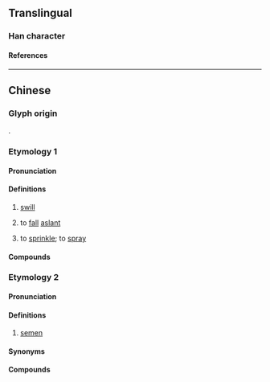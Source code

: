 {{character info/new}}
==Translingual==

===Han character===
{{Han char|rn=85|rad=水|as=12|sn=15|four=39127|canj=EHDB|ids=⿰氵稍}}

====References====
{{Han ref|kx=0650.270|dkj=18285|dj=1061.080|hdz=31743.040|uh=6F72}}

----

==Chinese==

===Glyph origin===
{{Han etym}}
{{Han compound|水|稍|ls=psc|c1=s|c2=p}}.

===Etymology 1===
{{zh-forms|alt=捎-verb}}

====Pronunciation====
{{zh-pron
|m=shào
|c=saau3
|g=sau4
|j=sau3
|mn=sàu/xm:sáu
|mn-t=sao3
|w=2sau
|x=sau4
|mc=y
|oc=y
|cat=n,v
}}

====Definitions====
{{zh-hanzi}}

# [[swill]]
# {{lb|zh|colloquial|of rain}} to [[fall]] [[aslant]]
#: {{zh-x|潲 雨 了，咱 趕緊 關 窗戶{hu}。|Rain is '''falling aslant'''. Let's quickly close the windows.}}
# {{lb|zh|dialectal|including|Beijing Mandarin|Zhongyuan Mandarin|Cantonese|Jin}} to [[sprinkle]]; to [[spray]]

====Compounds====
{{zh-der|潲水|豬潲}}

===Etymology 2===
{{zh-forms|alt=韶,精,𪷰,洨,佋}}
{{rfe|zh}}

====Pronunciation====
{{zh-pron
|mn=siâu
|cat=n
}}

====Definitions====
{{zh-hanzi}}

# {{lb|zh|Min Nan|vulgar}} [[semen]]

====Synonyms====
{{zh-dial|精液}}

====Compounds====
{{zh-der|㤉潲|孽潲|嘐潲|嘐潲話|講嘐潲話|啥潲|訕潲|衰潲|插潲|譀狗潲|譀潲|謔潲|貓潲|洽潲|潲面}}
